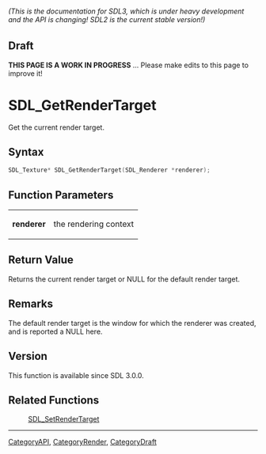 ====== (This is the documentation for SDL3, which is under heavy development and the API is changing! SDL2 is the current stable version!) ======

== Draft ==

'''THIS PAGE IS A WORK IN PROGRESS''' ... Please make edits to this page to improve it!



<!-- #*^*^*^*^*See https://wiki.libsdl.org/SGFunctions for details on editing this page*^*^*^*^* -->
= SDL_GetRenderTarget =

Get the current render target.

== Syntax ==

<syntaxhighlight lang='c'>
SDL_Texture* SDL_GetRenderTarget(SDL_Renderer *renderer);
</syntaxhighlight>

== Function Parameters ==

{|
|'''renderer'''
|the rendering context
|}

== Return Value ==

Returns the current render target or NULL for the default render target.

== Remarks ==

The default render target is the window for which the renderer was created,
and is reported a NULL here.

== Version ==

This function is available since SDL 3.0.0.

== Related Functions ==

:[[SDL_SetRenderTarget]]

----
[[CategoryAPI]], [[CategoryRender]], [[CategoryDraft]]
<!-- #See the Style Guide for instructions on editing the footer. -->


